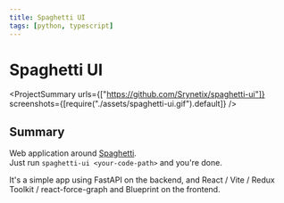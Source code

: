 ```yaml
---
title: Spaghetti UI
tags: [python, typescript]
---
```


<Back name="Projects" link="../../" />

# Spaghetti UI

<ProjectSummary
  urls={["https://github.com/Srynetix/spaghetti-ui"]}
  screenshots={[require("./assets/spaghetti-ui.gif").default]}
/>

## Summary

Web application around [Spaghetti](../spaghetti).  
Just run `spaghetti-ui <your-code-path>` and you're done.

It's a simple app using <ELink href="https://fastapi.tiangolo.com/">FastAPI</ELink> on the backend, and React / Vite / Redux Toolkit / react-force-graph and Blueprint on the frontend.
